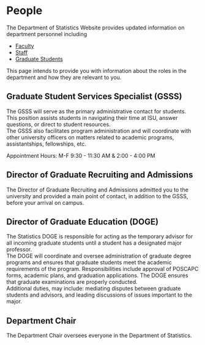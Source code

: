 # People

The Department of Statistics Website provides updated information on department
personnel including

- [Faculty](https://www.stat.iastate.edu/people/faculty)
- [Staff](https://www.stat.iastate.edu/people/staff)
- [Graduate Students](https://www.stat.iastate.edu/people/graduate-students)

This page intends to provide you with information about the roles in the 
department and how they are relevant to you. 

## Graduate Student Services Specialist (GSSS)

The GSSS will serve as the primary administrative contact for students.  
This position assists students in navigating their time at ISU, 
answer questions, or direct to student resources.  
The GSSS also facilitates program administration and will coordinate with other 
university officers on matters related to academic programs, assistantships, 
fellowships, etc.  

Appointment Hours: M-F 9:30 - 11:30 AM & 2:00 - 4:00 PM 



## Director of Graduate Recruiting and Admissions

The Director of Graduate Recruiting and Admissions admitted you to the university
and provided a main point of contact, in addition to the GSSS, 
before your arrival on campus. 


## Director of Graduate Education (DOGE)

The Statistics DOGE is responsible for acting as the temporary advisor for all 
incoming graduate students until a student has a designated major professor.  
The DOGE will coordinate and oversee administration of graduate degree programs 
and ensures that graduate students meet the academic requirements of the program. Responsibilities include approval of POSCAPC forms, academic plans, and graduation applications. The DOGE ensures that graduate examinations are properly conducted.  
Additional duties, may include: mediating disputes between graduate students 
and advisors, and leading discussions of issues important to the major.

## Department Chair

The Department Chair oversees everyone in the Department of Statistics. 



